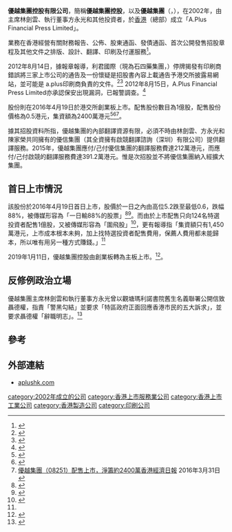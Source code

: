 '''優越集團控股有限公司'''，簡稱'''優越集團控股'''，以及'''優越集團'''（'''{{lang-en|A.Plus Group Holdings Limited}}'''，{{hkex|1841}}），在2002年，由主席林劍雲、執行董事方永光和其他投資者，於[[香港|香港]]（總部）成立「A.Plus Financial Press Limited」。

業務在香港經營有關財務報告、公佈、股東通函、發債通函、首次公開發售招股章程及其他文件之排版、設計、翻譯、印刷及付運服務<ref>{{Cite web |url=http://aplushk.com/aplus_grp/corpinfo_c.html |title=優越集團控股有限公司簡介 |accessdate=2016-04-10 |archive-date=2020-01-06 |archive-url=https://web.archive.org/web/20200106151635/http://aplushk.com/aplus_grp/corpinfo_c.html |dead-url=no }}</ref>。

2012年8月14日，據報章報導，利君國際（現為石四藥集團，{{hkex|2005}}）停牌揭發有印刷商錯誤將三家上市公司的通告及一份懷疑是招股書內容上載通告予港交所披露易網站，並可能是 a.plus印刷商負責的文件。<ref>{{Cite news|url=http://hk.apple.nextmedia.com/financeestate/art/20120814/16602232|title=通告印刷商大兜亂　利君業績烏龍出街|last=|first=|date=|work=|publisher=蘋果日報|accessdate=2012年8月14日|archive-date=2016年4月25日|archive-url=https://web.archive.org/web/20160425190307/http://hk.apple.nextmedia.com/financeestate/art/20120814/16602232|dead-url=no}}</ref><ref>{{Cite news|url=http://hk.apple.nextmedia.com/financeestate/art/20120814/16602233|title=最大嫌疑a.plus驚青拒回應|last=|first=|date=|work=|publisher=蘋果日報|accessdate=2012年8月14日|archive-date=2016年4月25日|archive-url=https://web.archive.org/web/20160425175323/http://hk.apple.nextmedia.com/financeestate/art/20120814/16602233|dead-url=no}}</ref> 2012年8月15日，A.Plus Financial Press Limited亦承認保安出現漏洞，已報警調查。<ref>{{Cite news|url=http://hk.apple.nextmedia.com/financeestate/art/20120815/16604611|title=披露易大亂印刷商認衰|last=|first=|date=2012年8月15日|work=|publisher=蘋果日報|accessdate=|archive-date=2016年4月25日|archive-url=https://web.archive.org/web/20160425190547/http://hk.apple.nextmedia.com/financeestate/art/20120815/16604611|dead-url=no}}</ref>

股份則在2016年4月19日於港交所創業板上市。配售股份數目為1億股，配售股份價格為0.5港元，集資額為2400萬港元<ref>{{Cite web |url=http://gem.ednews.hk/listedco/listconews/GEM/2016/0331/GLN20160331008_C.pdf |title=優越集團控股有限公司招股資料 |access-date=2016-04-10 |archive-url=https://web.archive.org/web/20181005180900/http://gem.ednews.hk/listedco/listconews/GEM/2016/0331/GLN20160331008_C.pdf |archive-date=2018-10-05 |dead-url=yes }}</ref><ref>{{Cite web |url=http://gem.ednews.hk/listedco/listconews/GEM/2016/0331/GLN20160331006_C.pdf |title=優越集團控股有限公司招股通告 |access-date=2016-04-10 |archive-url=https://web.archive.org/web/20181005180854/http://gem.ednews.hk/listedco/listconews/GEM/2016/0331/GLN20160331006_C.pdf |archive-date=2018-10-05 |dead-url=yes }}</ref><ref>[http://invest.hket.com/article/1400047/%E3%80%90%E6%96%B0%E8%82%A1%E4%B8%8A%E5%B8%82%E3%80%91%E5%84%AA%E8%B6%8A%E9%9B%86%E5%9C%98%EF%BC%8808251%EF%BC%89%E9%85%8D%E5%94%AE%E4%B8%8A%E5%B8%82%EF%BC%8C%E6%B7%A8%E7%B1%8C%E7%B4%842400%E8%90%AC 優越集團（08251）配售上市，淨籌約2400萬][[香港經濟日報|香港經濟日報]] 2016年3月31日</ref>。

據其招股資料所指，優越集團的內部翻譯資源有限，必須不時由林劍雲、方永光和陳家榮共同擁有的優信集團（其全資擁有啟競翻譯諮詢（深圳）有限公司）提供翻譯服務。2015年，優越集團應付/己付優信集團的翻譯服務費達212萬港元，而應付/己付啟競的翻譯服務費達391.2萬港元。惟是次招股並不將優信集團納入經擴大集團。

==首日上市情況==
該股份於2016年4月19日首日上市，股價於一日之內由高位5.2跌至最低0.6，跌幅88%，被傳媒形容為「一日輸88%的股票」<ref>{{Cite news|url=http://hk.apple.nextmedia.com/financeestate/art/20160420/19578754|title=一日輸88%的股票|last=|first=|date=2016年4月20日|work=蘋果日報|accessdate=|archive-date=2017年9月23日|archive-url=https://web.archive.org/web/20170923050721/http://hk.apple.nextmedia.com/financeestate/art/20160420/19578754|dead-url=no}}</ref><ref>{{Cite news|url=http://paper.wenweipo.com/2016/04/20/FI1604200015.htm|title=優越掛牌高位插88% 高追中伏|last=|first=|date=2016年4月20日|work=文匯報|accessdate=|archive-date=2018年9月30日|archive-url=https://web.archive.org/web/20180930022105/http://paper.wenweipo.com/2016/04/20/FI1604200015.htm|dead-url=no}}</ref>。而由於上市配售只向124名特選投資者配售1億股，又被傳媒形容為「圍飛股」<ref name=":0">{{Cite news|url=http://www.singpao.com.hk/index.php/sp-finance-i/dis-sp-finance-i/item/71229|title=圍飛股狂升 股仔狂插|last=|first=|date=2016年4月20日|work=成報|accessdate=|archive-date=2018年9月29日|archive-url=https://web.archive.org/web/20180929063223/http://www.singpao.com.hk/index.php/sp-finance-i/dis-sp-finance-i/item/71229|dead-url=no}}</ref>，更有報導指「集資額只有1,450萬港元，上市成本根本未夠，加上找特選投資者配售費用，保薦人費用都未能歸本，所以唯有用另一種方式賺錢。」<ref name=":0" />

2019年1月11日，優越集團控股由創業板轉為主板上市。<ref>{{Cite web |url=http://www3.hkexnews.hk/listedco/listconews/GEM/2019/0102/GLN20190102452_C.pdf |title=公告及通告 - [由GEM轉往主板上市] |accessdate=2019-01-03 |archive-date=2019-01-03 |archive-url=https://web.archive.org/web/20190103110713/http://www3.hkexnews.hk/listedco/listconews/GEM/2019/0102/GLN20190102452_C.pdf |dead-url=no }}</ref>。

==反修例政治立場==
優越集團主席林劍雲和執行董事方永光曾以觀塘瑪利諾書院舊生名義聯署公開信致聶德權，指責「警黑勾結」並要求「特區政府正面回應香港市民的五大訴求」，並要求聶德權「辭職明志」。<ref>{{cite news |title=觀塘瑪利諾書院舊生致聶德權校友：回應市民重啟政改訴求 |url=https://www.thestandnews.com/politics/%E8%A7%80%E5%A1%98%E7%91%AA%E5%88%A9%E8%AB%BE%E6%9B%B8%E9%99%A2%E8%88%8A%E7%94%9F%E8%87%B4%E8%81%B6%E5%BE%B7%E6%AC%8A%E6%A0%A1%E5%8F%8B-%E5%9B%9E%E6%87%89%E5%B8%82%E6%B0%91%E9%87%8D%E5%95%9F%E6%94%BF%E6%94%B9%E8%A8%B4%E6%B1%82/ |work=立場新聞 |date=2019年8月8日 |accessdate=2021年1月13日 |archive-date=2020年10月12日 |archive-url=https://web.archive.org/web/20201012083911/https://www.thestandnews.com/politics/%E8%A7%80%E5%A1%98%E7%91%AA%E5%88%A9%E8%AB%BE%E6%9B%B8%E9%99%A2%E8%88%8A%E7%94%9F%E8%87%B4%E8%81%B6%E5%BE%B7%E6%AC%8A%E6%A0%A1%E5%8F%8B-%E5%9B%9E%E6%87%89%E5%B8%82%E6%B0%91%E9%87%8D%E5%95%9F%E6%94%BF%E6%94%B9%E8%A8%B4%E6%B1%82/ |dead-url=no }}</ref>

==參考==
{{reflist}}

==外部連結==
*[http://www.aplushk.com aplushk.com]{{Wayback|url=http://www.aplushk.com/ |date=20200929004313 }}

[[category:2002年成立的公司|category:2002年成立的公司]]
[[category:香港上市服務業公司|category:香港上市服務業公司]]
[[category:香港上市工業公司|category:香港上市工業公司]]
[[category:香港製造公司|category:香港製造公司]]
[[category:印刷公司|category:印刷公司]]